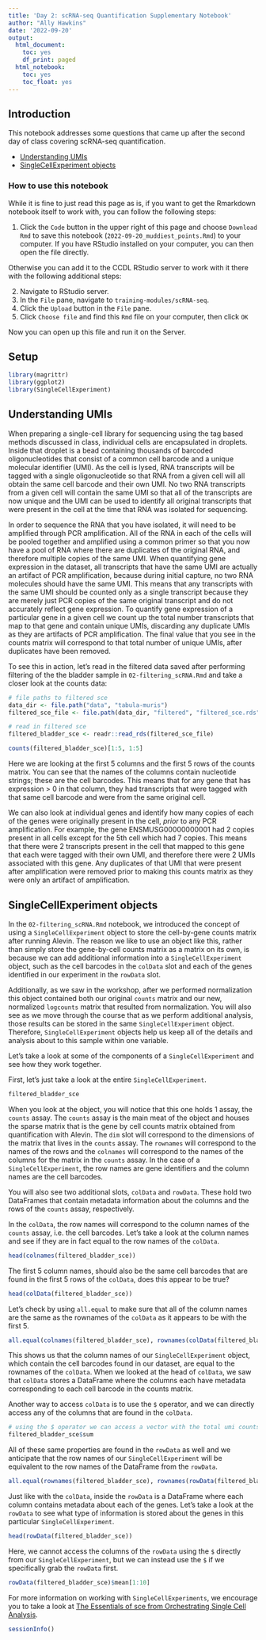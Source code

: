 ```yaml
---
title: 'Day 2: scRNA-seq Quantification Supplementary Notebook'
author: "Ally Hawkins"
date: '2022-09-20'
output:
  html_document:
    toc: yes
    df_print: paged
  html_notebook:
    toc: yes
    toc_float: yes
---
```


## Introduction

This notebook addresses some questions that came up after the second day of class covering scRNA-seq quantification. 

- [Understanding UMIs](#understanding-UMIs)
- [SingleCellExperiment objects](#singleCellExperiment-objects)

### How to use this notebook

While it is fine to just read this page as is, if you want to get the Rmarkdown notebook itself to work with, you can follow the following steps:

1. Click the `Code` button in the upper right of this page and choose `Download Rmd` to save this notebook (`2022-09-20_muddiest_points.Rmd`) to your computer.
If you have RStudio installed on your computer, you can then open the file directly.

Otherwise you can add it to the CCDL RStudio server to work with it there with the following additional steps:

2. Navigate to RStudio server.  
3. In the `File` pane, navigate to `training-modules/scRNA-seq`.     
4. Click the `Upload` button in the `File` pane.   
5. Click `Choose file` and find this `Rmd` file on your computer, then click `OK`  


Now you can open up this file and run it on the Server. 

## Setup 

```r
library(magrittr)
library(ggplot2)
library(SingleCellExperiment)
```
## Understanding UMIs

When preparing a single-cell library for sequencing using the tag based methods discussed in class, individual cells are encapsulated in droplets. 
Inside that droplet is a bead containing thousands of barcoded oligonucleotides that consist of a common cell barcode and a unique molecular identifier (UMI).
As the cell is lysed, RNA transcripts will be tagged with a single oligonucleotide so that RNA from a given cell will all obtain the same cell barcode and their own UMI. 
No two RNA transcripts from a given cell will contain the same UMI so that all of the transcripts are now unique and the UMI can be used to identify all original transcripts that were present in the cell at the time that RNA was isolated for sequencing. 

In order to sequence the RNA that you have isolated, it will need to be amplified through PCR amplification. 
All of the RNA in each of the cells will be pooled together and amplified using a common primer so that you now have a pool of RNA where there are duplicates of the original RNA, and therefore multiple copies of the same UMI. 
When quantifying gene expression in the dataset, all transcripts that have the same UMI are actually an artifact of PCR amplification, because during initial capture, no two RNA molecules should have the same UMI. This means that any transcripts with the same UMI should be counted only as a single transcript because they are merely just PCR copies of the same original transcript and do not accurately reflect gene expression. 
To quantify gene expression of a particular gene in a given cell we count up the total number transcripts that map to that gene and contain unique UMIs, discarding any duplicate UMIs as they are artifacts of PCR amplification. 
The final value that you see in the counts matrix will correspond to that total number of unique UMIs, after duplicates have been removed. 

To see this in action, let's read in the filtered data saved after performing filtering of the the bladder sample in `02-filtering_scRNA.Rmd` and take a closer look at the counts data:

```r
# file paths to filtered sce 
data_dir <- file.path("data", "tabula-muris")
filtered_sce_file <- file.path(data_dir, "filtered", "filtered_sce.rds")

# read in filtered sce 
filtered_bladder_sce <- readr::read_rds(filtered_sce_file)
```


```r
counts(filtered_bladder_sce)[1:5, 1:5]
```

Here we are looking at the first 5 columns and the first 5 rows of the counts matrix. 
You can see that the names of the columns contain nucleotide strings; these are the cell barcodes. 
This means that for any gene that has expression > 0 in that column, they had transcripts that were tagged with that same cell barcode and were from the same original cell. 

We can also look at individual genes and identify how many copies of each of the genes were originally present in the cell, _prior_ to any PCR amplification. 
For example, the gene ENSMUSG00000000001 had 2 copies present in all cells except for the 5th cell which had 7 copies. 
This means that there were 2 transcripts present in the cell that mapped to this gene that each were tagged with their own UMI, and therefore there were 2 UMIs associated with this gene.
Any duplicates of that UMI that were present after amplification were removed prior to making this counts matrix as they were only an artifact of amplification. 


## SingleCellExperiment objects 

In the `02-filtering_scRNA.Rmd` notebook, we introduced the concept of using a `SingleCellExperiment` object to store the cell-by-gene counts matrix after running Alevin. 
The reason we like to use an object like this, rather than simply store the gene-by-cell counts matrix as a matrix on its own, is because we can add additional information into a `SingleCellExperiment` object, such as the cell barcodes in the `colData` slot and each of the genes identified in our experiment in the `rowData` slot. 

Additionally, as we saw in the workshop, after we performed normalization this object contained both our original `counts` matrix and our new, normalized `logcounts` matrix that resulted from normalization.
You will also see as we move through the course that as we perform additional analysis, those results can be stored in the same `SingleCellExperiment` object. 
Therefore, `SingleCellExperiment` objects help us keep all of the details and analysis about to this sample within one variable.

Let's take a look at some of the components of a `SingleCellExperiment` and see how they work together. 

First, let's just take a look at the entire `SingleCellExperiment`. 

```r
filtered_bladder_sce
```

When you look at the object, you will notice that this one holds 1 assay, the `counts` assay. 
The `counts` assay is the main meat of the object and houses the sparse matrix that is the gene by cell counts matrix obtained from quantification with Alevin. 
The `dim` slot will correspond to the dimensions of the matrix that lives in the `counts` assay. 
The `rownames` will correspond to the names of the rows and the `colnames` will correspond to the names of the columns for the matrix in the `counts` assay. 
In the case of a `SingleCellExperiment`, the row names are gene identifiers and the column names are the cell barcodes.


You will also see two additional slots, `colData` and `rowData`. 
These hold two DataFrames that contain metadata information about the columns and the rows of the `counts` assay, respectively. 

In the `colData`, the row names will correspond to the column names of the `counts` assay, i.e. the cell barcodes. 
Let's take a look at the column names and see if they are in fact equal to the row names of the `colData`.

```r
head(colnames(filtered_bladder_sce))
```

The first 5 column names, should also be the same cell barcodes that are found in the first 5 rows of the `colData`, does this appear to be true? 

```r
head(colData(filtered_bladder_sce))
```

Let's check by using `all.equal` to make sure that all of the column names are the same as the rownames of the `colData` as it appears to be with the first 5. 

```r
all.equal(colnames(filtered_bladder_sce), rownames(colData(filtered_bladder_sce)))
```

This shows us that the column names of our `SingleCellExperiment` object, which contain the cell barcodes found in our dataset, are equal to the rownames of the `colData`.
When we looked at the head of `colData`, we saw that `colData` stores a DataFrame where the columns each have metadata corresponding to each cell barcode in the counts matrix. 

Another way to access `colData` is to use the `$` operator, and we can directly access any of the columns that are found in the `colData`. 

```r
# using the $ operator we can access a vector with the total umi counts per cell 
filtered_bladder_sce$sum 
```

All of these same properties are found in the `rowData` as well and we anticipate that the row names of our `SingleCellExperiment` will be equivalent to the row names of the DataFrame from the `rowData`. 

```r
all.equal(rownames(filtered_bladder_sce), rownames(rowData(filtered_bladder_sce)))
```

Just like with the `colData`, inside the `rowData` is a DataFrame where each column contains metadata about each of the genes. 
Let's take a look at the `rowData` to see what type of information is stored about the genes in this particular `SingleCellExperiment`. 

```r
head(rowData(filtered_bladder_sce))
```
 
Here, we cannot access the columns of the `rowData` using the `$` directly from our `SingleCellExperiment`, but we can instead use the `$` if we specifically grab the `rowData` first.

```r
rowData(filtered_bladder_sce)$mean[1:10]
```

For more information on working with `SingleCellExperiments`, we encourage you to take a look at [The Essentials of sce from Orchestrating Single Cell Analysis](https://robertamezquita.github.io/orchestratingSingleCellAnalysis/data-infrastructure.html#the-essentials-of-sce). 

```r
sessionInfo()
```
